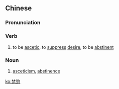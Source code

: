 {{also|禁欲}}
==Chinese==
{{zh-forms|t2=禁欲|s=禁欲}}

===Pronunciation===
{{zh-pron
|m=jìnyù
|c=gam3 juk6
|cat=v,n
}}

===Verb===
{{zh-verb}}

# to be [[ascetic]], to [[suppress]] [[desire]], to be [[abstinent]]

===Noun===
{{zh-noun}}

# [[asceticism]], [[abstinence]]

[[ko:禁慾]]